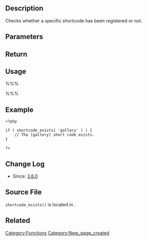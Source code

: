 {{Languages|
{{en|Function Reference/shortcode exists}}
{{it|Riferimento funzioni/shortcode exists}}
{{ja|Function Reference/shortcode exists}}
}}
==Description==
Checks whether a specific shortcode has been registered or not.

==Parameters==
{{Parameter|$tag|string|The shortcode to check for.}}

== Return ==
{{Return||boolean|True if the shortcode has been registered, false otherwise.}}

== Usage ==
%%% <?php if ( shortcode_exists( 'gallery' ) ) { } ?> %%%

==Example==
<pre>
<?php

if ( shortcode_exists( 'gallery' ) ) {
    // The [gallery] short code exists.
}

?>
</pre>

==Change Log==
* Since: [[Version 3.6|3.6.0]]

== Source File ==
<!-- Need links to current source code files -->
<tt>shortcode_exists()</tt> is located in {{Trac|wp-includes/shortcodes.php}}.

== Related ==

{{Shortcode Tags}}

{{Tag Footer}}

[[Category:Functions]]
[[Category:New_page_created]]